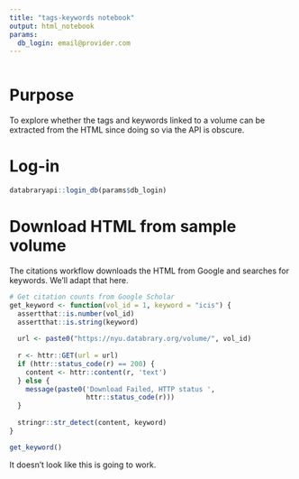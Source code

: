 ```yaml
---
title: "tags-keywords notebook"
output: html_notebook
params:
  db_login: email@provider.com
---
```


```r
```

# Purpose

To explore whether the tags and keywords linked to a volume can be extracted from the HTML since doing so via the API is obscure.

# Log-in

```r
databraryapi::login_db(params$db_login)
```

# Download HTML from sample volume

The citations workflow downloads the HTML from Google and searches for keywords.
We'll adapt that here.

```r
# Get citation counts from Google Scholar
get_keyword <- function(vol_id = 1, keyword = "icis") {
  assertthat::is.number(vol_id)
  assertthat::is.string(keyword)
  
  url <- paste0("https://nyu.databrary.org/volume/", vol_id)
  
  r <- httr::GET(url = url)
  if (httr::status_code(r) == 200) {
    content <- httr::content(r, 'text')
  } else {
    message(paste0('Download Failed, HTTP status ',
                   httr::status_code(r)))
  }
  
  stringr::str_detect(content, keyword)
}

get_keyword()
```

It doesn't look like this is going to work.